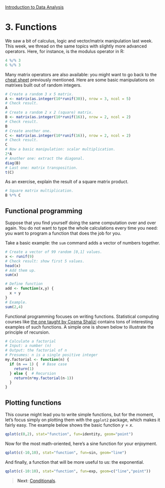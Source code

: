 <style>@import url(style.css);</style>
[Introduction to Data Analysis](index.html "Course index")

# 3. Functions

We saw a bit of calculus, logic and vector/matrix manipulation last week. This week, we thread on the same topics with slightly more advanced operators. Here, for instance, is the modulus operator in R:

```r
4 %/% 3
6 %/% 3
```

Many matrix operators are also available: you might want to go back to the [cheat sheet](https://gastonsanchez.wordpress.com/2012/08/30/cheat-sheet-of-matrix-operations-in-r/) previously mentioned. Here are some basic manipulations on matrixes built out of random integers.

```r
# Create a random 3 x 5 matrix.
A <- matrix(as.integer(10*runif(30)), nrow = 3, ncol = 5)
# Check result.
A
# Create a random 2 x 2 (square) matrix.
B <- matrix(as.integer(10*runif(16)), nrow = 2, ncol = 2)
# Check result.
B
# Create another one.
C <- matrix(as.integer(10*runif(16)), nrow = 2, ncol = 2)
# Check result.
C
# Now a basic manipulation: scalar multiplication.
2*A
# Another one: extract the diagonal.
diag(B)
# Last one: matrix transposition.
t(C)
```

As an exercise, explain the result of a square matrix product.

```r
# Square matrix multiplication.
B %*% C
```

## Functional programming

Suppose that you find yourself doing the same computation over and over again. You do not want to type the whole calculations every time you need: you want to program a function that does the job for you.

Take a basic example: the `sum` command adds a vector of numbers together.

```r
# Create a vector of 99 random [0,1] values.
x <- runif(9)
# Check result: show first 5 values.
head(x)
# Add them up.
sum(x)
```

```r
# Define function
add <- function(x,y) {
  x + y
}
# Example.
sum(2,4)
```

Functional programming focuses on writing functions. Statistical computing courses like [the one taught by Cosma Shalizi](http://www.stat.cmu.edu/~cshalizi/statcomp/) contains tons of interesting examples of such functions. A simple one is shown below to illustrate the principle of recursion.

```r
# Calculate a factorial
# Input: a number (n)
# Output: the factorial of n
# Presumes: n is a single positive integer
my.factorial <- function(n) {
  if (n == 1) {  # Base case
    return(1)
  } else {  # Recursion
    return(n*my.factorial(n-1))
  }
}
```

## Plotting functions

This course might lead you to write simple functions, but for the moment, let's focus simply on plotting them with the `ggplot2` package, which makes it fairly easy. The example below shows the basic function $y = x$.

```r
qplot(c(0,2), stat="function", fun=identity, geom="point")
```

Now for the most math-oriented, here's a sine function for your enjoyment.

```r
qplot(c(-10,10), stat="function", fun=sin, geom="line")
```

And finally, a function that will be more useful to us: the exponential.

```r
qplot(c(-10:10), stat="function", fun=exp, geom=c("line","point"))
```

> __Next__: [Conditionals](031_conditionals.html).
